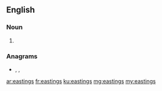==English==

===Noun===
{{head|en|noun plural form}}

# {{plural of|easting|lang=en}}

===Anagrams===
* {{l|en|giantess}}, {{l|en|seatings}}, {{l|en|teasings}}

[[ar:eastings]]
[[fr:eastings]]
[[ku:eastings]]
[[mg:eastings]]
[[my:eastings]]